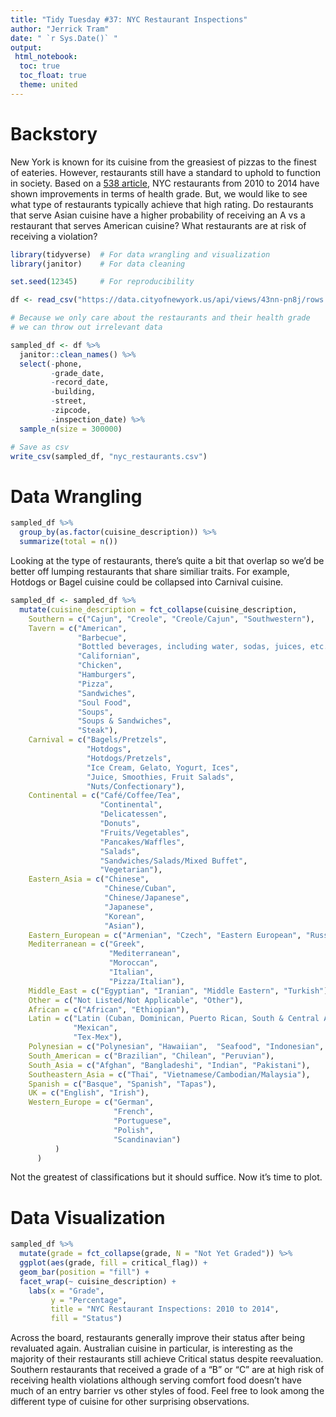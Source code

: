 ---
title: "Tidy Tuesday #37: NYC Restaurant Inspections"
author: "Jerrick Tram"
date: " `r Sys.Date()` "
output: 
 html_notebook:
  toc: true
  toc_float: true
  theme: united
---
# Backstory
New York is known for its cuisine from the greasiest of pizzas to the finest 
of eateries. However, restaurants still have a standard to uphold to function 
in society. Based on a [538 article](https://fivethirtyeight.com/features/how-data-made-me-a-believer-in-new-york-citys-restaurant-grades/),
NYC restaurants from 2010 to 2014 have shown improvements in terms of health 
grade. But, we would like to see what type of restaurants typically achieve 
that high rating. Do restaurants that serve Asian cuisine have a higher 
probability of receiving an A vs a restaurant that serves American cuisine?
What restaurants are at risk of receiving a violation?

```{r echo = TRUE, eval = FALSE}
library(tidyverse)  # For data wrangling and visualization
library(janitor)    # For data cleaning

set.seed(12345)     # For reproducibility

df <- read_csv("https://data.cityofnewyork.us/api/views/43nn-pn8j/rows.csv")

# Because we only care about the restaurants and their health grade
# we can throw out irrelevant data

sampled_df <- df %>% 
  janitor::clean_names() %>% 
  select(-phone, 
         -grade_date, 
         -record_date, 
         -building, 
         -street, 
         -zipcode, 
         -inspection_date) %>% 
  sample_n(size = 300000)

# Save as csv
write_csv(sampled_df, "nyc_restaurants.csv")
```

# Data Wrangling
```{r echo = TRUE, eval = TRUE}
sampled_df %>% 
  group_by(as.factor(cuisine_description)) %>% 
  summarize(total = n())
```

Looking at the type of restaurants, there's quite a bit that overlap so 
we'd be better off lumping restaurants that share similiar traits. For example, 
Hotdogs or Bagel cuisine could be collapsed into Carnival cuisine.

```{r echo = TRUE, eval = FALSE}
sampled_df <- sampled_df %>% 
  mutate(cuisine_description = fct_collapse(cuisine_description,
    Southern = c("Cajun", "Creole", "Creole/Cajun", "Southwestern"),
    Tavern = c("American", 
               "Barbecue", 
               "Bottled beverages, including water, sodas, juices, etc.",
               "Californian",
               "Chicken", 
               "Hamburgers",
               "Pizza",
               "Sandwiches",
               "Soul Food",
               "Soups",
               "Soups & Sandwiches",
               "Steak"),
    Carnival = c("Bagels/Pretzels", 
                 "Hotdogs",
                 "Hotdogs/Pretzels",
                 "Ice Cream, Gelato, Yogurt, Ices",
                 "Juice, Smoothies, Fruit Salads",
                 "Nuts/Confectionary"),
    Continental = c("Café/Coffee/Tea", 
                    "Continental",
                    "Delicatessen", 
                    "Donuts", 
                    "Fruits/Vegetables",    
                    "Pancakes/Waffles",
                    "Salads",
                    "Sandwiches/Salads/Mixed Buffet",
                    "Vegetarian"),
    Eastern_Asia = c("Chinese", 
                     "Chinese/Cuban", 
                     "Chinese/Japanese", 
                     "Japanese", 
                     "Korean", 
                     "Asian"),
    Eastern_European = c("Armenian", "Czech", "Eastern European", "Russian"),
    Mediterranean = c("Greek", 
                      "Mediterranean", 
                      "Moroccan", 
                      "Italian", 
                      "Pizza/Italian"),
    Middle_East = c("Egyptian", "Iranian", "Middle Eastern", "Turkish"),
    Other = c("Not Listed/Not Applicable", "Other"),
    African = c("African", "Ethiopian"),
    Latin = c("Latin (Cuban, Dominican, Puerto Rican, South & Central American)",
              "Mexican", 
              "Tex-Mex"),
    Polynesian = c("Polynesian", "Hawaiian",  "Seafood", "Indonesian", "Filipino"),
    South_American = c("Brazilian", "Chilean", "Peruvian"),
    South_Asia = c("Afghan", "Bangladeshi", "Indian", "Pakistani"),
    Southeastern_Asia = c("Thai", "Vietnamese/Cambodian/Malaysia"),
    Spanish = c("Basque", "Spanish", "Tapas"),
    UK = c("English", "Irish"),
    Western_Europe = c("German", 
                       "French", 
                       "Portuguese", 
                       "Polish", 
                       "Scandinavian")
          )
      )
```

Not the greatest of classifications but it should suffice. Now it's time to
plot.

# Data Visualization

```{r echo = TRUE, eval = TRUE}
sampled_df %>% 
  mutate(grade = fct_collapse(grade, N = "Not Yet Graded")) %>% 
  ggplot(aes(grade, fill = critical_flag)) +
  geom_bar(position = "fill") +
  facet_wrap(~ cuisine_description) +
    labs(x = "Grade",
         y = "Percentage",
         title = "NYC Restaurant Inspections: 2010 to 2014",
         fill = "Status")
```

Across the board, restaurants generally improve their status after being
revaluated again. Australian cuisine in particular, is interesting as
the majority of their restaurants still achieve Critical status despite
reevaluation. Southern restaurants that received a grade of a "B" or "C"
are at high risk of receiving health violations although serving comfort food
doesn't have much of an entry barrier vs other styles of food. Feel free to 
look among the different type of cuisine for other surprising observations.